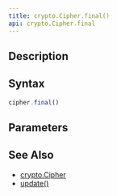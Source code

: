 ```yaml
---
title: crypto.Cipher.final()
api: crypto.Cipher.final
---
```


## Description

<Summary/>

## Syntax

``` js
cipher.final()
```

## Parameters

<Parameters/>

## See Also

* [crypto.Cipher](/reference/api/crypto/Cipher)
* [update()](/reference/api/crypto/Cipher/update)
